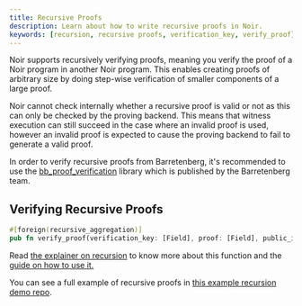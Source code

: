 ```yaml
---
title: Recursive Proofs
description: Learn about how to write recursive proofs in Noir.
keywords: [recursion, recursive proofs, verification_key, verify_proof]
---
```



Noir supports recursively verifying proofs, meaning you verify the proof of a Noir program in another Noir program. This enables creating proofs of arbitrary size by doing step-wise verification of smaller components of a large proof.

Noir cannot check internally whether a recursive proof is valid or not as this can only be checked by the proving backend. This means that witness execution can still succeed in the case where an invalid proof is used, however an invalid proof is expected to cause the proving backend to fail to generate a valid proof. 

In order to verify recursive proofs from Barretenberg, it's recommended to use the [bb_proof_verification](https://github.com/AztecProtocol/aztec-packages/tree/next/barretenberg/noir/bb_proof_verification) library which is published by the Barretenberg team.

## Verifying Recursive Proofs

```rust
#[foreign(recursive_aggregation)]
pub fn verify_proof(verification_key: [Field], proof: [Field], public_inputs: [Field], key_hash: Field) {}
```

<BlackBoxInfo to="black_box_fns"/>

Read [the explainer on recursion](../../explainers/explainer-recursion.md) to know more about this function and the [guide on how to use it.](../../how_to/how-to-recursion.md)

You can see a full example of recursive proofs in [this example recursion demo repo](https://github.com/noir-lang/noir-examples/tree/master/recursion).
